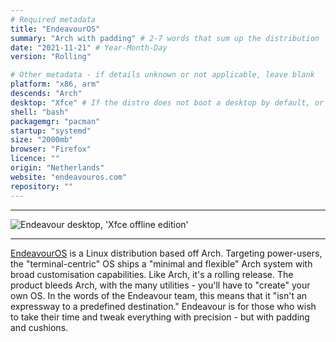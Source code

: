 ```yaml
---
# Required metadata
title: "EndeavourOS"
summary: "Arch with padding" # 2-7 words that sum up the distribution
date: "2021-11-21" # Year-Month-Day
version: "Rolling"

# Other metadata - if details unknown or not applicable, leave blank
platform: "x86, arm"
descends: "Arch"
desktop: "Xfce" # If the distro does not boot a desktop by default, or doesn't ship one, leave 'desktop' blank
shell: "bash"
packagemgr: "pacman"
startup: "systemd"
size: "2000mb"
browser: "Firefox"
licence: ""
origin: "Netherlands"
website: "endeavouros.com"
repository: ""
---
```


---

<Image
  src="/images/endeavour.jpg"
  alt="Endeavour desktop, 'Xfce offline edition'"
  width={250}
  height={400}
/>

---

[EndeavourOS](https://endeavouros.com) is a Linux distribution based off Arch. Targeting power-users, the "terminal-centric" OS ships a "minimal and flexible" Arch system with broad customisation capabilities. Like Arch, it's a rolling release. The product bleeds Arch, with the many utilities - you'll have to "create" your own OS. In the words of the Endeavour team, this means that it "isn't an expressway to a predefined destination." Endeavour is for those who wish to take their time and tweak everything with precision - but with padding and cushions.
